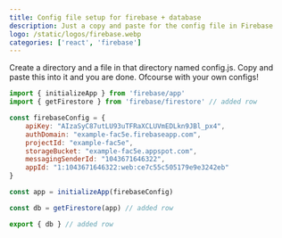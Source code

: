 ```yaml
---
title: Config file setup for firebase + database
description: Just a copy and paste for the config file in Firebase
logo: /static/logos/firebase.webp
categories: ['react', 'firebase']
---
```


Create a directory and a file in that directory named config.js. Copy and paste this into it and you are done. Ofcourse with your own configs!

```js:/src/Firebase/config.js
import { initializeApp } from 'firebase/app'
import { getFirestore } from 'firebase/firestore' // added row

const firebaseConfig = {
    apiKey: "AIzaSyC87utLU93uTFRaXCLUVmEDLkn9JBl_px4",
    authDomain: "example-fac5e.firebaseapp.com",
    projectId: "example-fac5e",
    storageBucket: "example-fac5e.appspot.com",
    messagingSenderId: "1043671646322",
    appId: "1:1043671646322:web:ce7c55c505179e9e3242eb"
}

const app = initializeApp(firebaseConfig)

const db = getFirestore(app) // added row

export { db } // added row
```